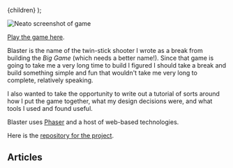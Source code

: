 
  <Layout title='Blaster'>{children}</Layout>
);


![Neato screenshot of game](/static/games/blaster/blaster-screenshot.png "Screenshot of Blaster")

[Play the game here][playblaster].

Blaster is the name of the twin-stick shooter I wrote as a break from building the _Big Game_ (which needs a better name!). Since that game is going to take me a very long time to build I figured I should take a break and build something simple and fun that wouldn't take me very long to complete, relatively speaking.

I also wanted to take the opportunity to write out a tutorial of sorts around how I put the game together, what my design decisions were, and what tools I used and found useful.

Blaster uses [Phaser][] and a host of web-based technologies.

Here is the [repository for the project][repo].

## Articles

<ArticlesList game="blaster" />

[playblaster]: http://blaster.drhayes.io
[phaser]: https://phaser.io/
[repo]: https://github.com/drhayes/blaster
